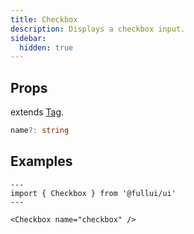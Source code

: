 ```yaml
---
title: Checkbox
description: Displays a checkbox input.
sidebar:
  hidden: true
---
```


## Props
extends [Tag](/foundation/tag).
```ts
name?: string
```

## Examples

```astro live
---
import { Checkbox } from '@fullui/ui'
---

<Checkbox name="checkbox" />
```


<Tag />